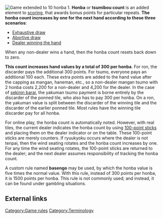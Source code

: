 [[Image:Honba 10.png|thumb|right|Game extended to 10 honba [http://tenhou.net/0/?log=2014010103gm-00a9-0000-ca27a20c&tw=2&ts=9].]]
'''Honba''' {{kana|本場}} or '''tsumibou count''' is an added element to [[scoring]], that awards bonus points for particular repeats.  '''The honba count increases by one for the next hand according to these three scenarios''':
* [[ryuukyoku|Exhaustive draw]]
* [[Abortive draw]]
* [[Renchan|Dealer winning the hand]]
When any non-dealer wins a hand, then the honba count resets back down to zero.

'''This count increases hand values by a total of 300 per honba'''. For ron, the discarder pays the additional 300 points.  For tsumo, everyone pays an additional 100 each. These extra points are added to the hand value after the capping as mangan, haneman, etc., so a non-dealer mangan tsumo with 2 honba costs 2,200 for a non-dealer and 4,200 for the dealer.   In the case of [[sekinin barai]], the yakuman tsumo payment is borne entirely by the discarder of the ponned tile, who also has to pay 300 per honba. On a ron, the yakuman value is split between the discarder of the winning tile and the discarder of the earlier ponned tile. Most rules have the winning tile discarder pay for all honba.

For online play, the honba count is automatically noted.  However, with real tiles, the current dealer indicates the honba count by using [[tenbou|100-point sticks]] and placing them on the dealer indicator or on the table.  These 100-point sticks are merely counters.  If ryuukyoku occurs where the dealer is not tenpai, then the wind seating rotates and the honba count increases by one.  For any time the wind seating rotates, the 100-point sticks are returned to the dealer; and the next dealer assumes responsibility of tracking the honba count.

A custom rule named '''basengo''' {{kana|場千五}} may be used, by which the honba value is five times the normal value.  With this rule, instead of 300 points per honba, it is 1500 points per honba.  This rule is not commonly used; and instead, it can be found under gambling situations.

==External links==
{{jpwiki|麻雀の得点計算#得点計算に関するその他のルール}}

[[Category:Game rules]]
[[Category:Terminology]]